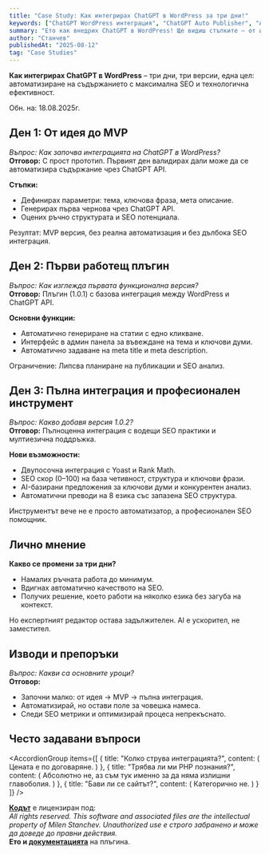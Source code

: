 ```yaml
---
title: "Case Study: Как интегрирах ChatGPT в WordPress за три дни!"
keywords: ["ChatGPT WordPress интеграция", "ChatGPT Auto Publisher", "AI автоматизация WordPress", "ChatGPT API", "SEO автоматизация", "OpenAI API"]
summary: "Ето как внедрих ChatGPT в WordPress! Ще видиш стъпките – от идеята до работеща интеграция за автоматизация, SEO и публикуване."
author: "Станчев"
publishedAt: "2025-08-12"
tag: "Case Studies"
---
```


<strong>Как интегрирах ChatGPT в WordPress</strong> – три дни, три версии, една цел: автоматизиране на съдържанието с максимална SEO и технологична ефективност.

Обн. на: 18.08.2025г.

## Ден 1: От идея до MVP
*Въпрос: Как започва интеграцията на ChatGPT в WordPress?*  
**Отговор:** С прост прототип. Първият ден валидирах дали може да се автоматизира съдържание чрез ChatGPT API.

**Стъпки:**
- Дефинирах параметри: тема, ключова фраза, мета описание.  
- Генерирах първа чернова чрез ChatGPT API.  
- Оцених ръчно структурата и SEO потенциала.  

Резултат: MVP версия, без реална автоматизация и без дълбока SEO интеграция.

## Ден 2: Първи работещ плъгин
*Въпрос: Как изглежда първата функционална версия?*  
**Отговор:** Плъгин (1.0.1) с базова интеграция между WordPress и ChatGPT API.

**Основни функции:**
- Автоматично генериране на статии с едно кликване.  
- Интерфейс в админ панела за въвеждане на тема и ключови думи.  
- Автоматично задаване на meta title и meta description.  

Ограничение: Липсва планиране на публикации и SEO анализ.

## Ден 3: Пълна интеграция и професионален инструмент
*Въпрос: Какво добавя версия 1.0.2?*  
**Отговор:** Пълноценна интеграция с водещи SEO практики и мултиезична поддръжка.

**Нови възможности:**
- Двупосочна интеграция с Yoast и Rank Math.  
- SEO скор (0–100) на база четивност, структура и ключови фрази.  
- AI-базирани предложения за ключови думи и конкурентен анализ.  
- Автоматични преводи на 8 езика със запазена SEO структура.  

Инструментът вече не е просто автоматизатор, а професионален SEO помощник.

## Лично мнение
**Какво се промени за три дни?**  
- Намалих ръчната работа до минимум.  
- Вдигнах автоматично качеството на SEO.  
- Получих решение, което работи на няколко езика без загуба на контекст.  

Но експертният редактор остава задължителен. AI е ускорител, не заместител.

## Изводи и препоръки
*Въпрос: Какви са основните уроци?*  
**Отговор:**  
- Започни малко: от идея → MVP → пълна интеграция.  
- Автоматизирай, но остави поле за човешка намеса.  
- Следи SEO метрики и оптимизирай процеса непрекъснато.  

## Често задавани въпроси
<AccordionGroup
  items={[
    {
      title: "Колко струва интеграцията?",
      content: (
        <Text onBackground="neutral-weak">
          Цената е по договаряне.
        </Text>
      )
    },
    {
      title: "Трябва ли ми PHP познания?",
      content: (
        <Text onBackground="neutral-weak">
          Абсолютно не, аз съм тук именно за да няма излишни главоболия.
        </Text>
      )
    },
    {
      title: "Бави ли се сайтът?",
      content: (
        <Text onBackground="neutral-weak">
          Категорично не.
        </Text>
      )
    }
  ]}
/>

<p>
<strong><a href="https://github.com/stantchev/ChatGPT-Auto-Publisher" target="_blank" rel="nofollow noopener">Кодът</a></strong> е лицензиран под:<br/>
<em>All rights reserved. This software and associated files are the intellectual property of Milen Stanchev. Unauthorized use е строго забранено и може да доведе до правни действия.</em><br/>
<strong>Ето и <a href="https://stantchev.github.io/ChatGPT-Auto-Publisher/" target="_blank" rel="nofollow noopener">документацията</a></strong> на плъгина.
</p>
